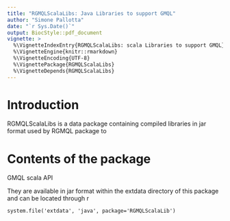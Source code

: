 ```yaml
---
title: "RGMQLScalaLibs: Java Libraries to support GMQL"
author: "Simone Pallotta"
date: "`r Sys.Date()`"
output: BiocStyle::pdf_document
vignette: >
  %\VignetteIndexEntry{RGMQLScalaLibs: scala Libraries to support GMQL}
  %\VignetteEngine{knitr::rmarkdown}
  %\VignetteEncoding{UTF-8}
  %\VignettePackage{RGMQLScalaLibs}
  %\VignetteDepends{RGMQLScalaLibs}
---
```


# Introduction

RGMQLScalaLibs is a data package containing compiled libraries in jar format
used by RGMQL package to
 
# Contents of the package
GMQL scala API

They are available in jar format within the extdata directory of this package and 
can be located through r 
```
system.file('extdata', 'java', package='RGMQLScalaLib')
```
